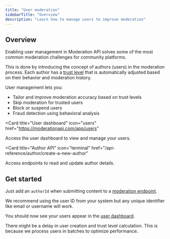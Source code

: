 ```yaml
---
title: "User moderation"
sidebarTitle: "Overview"
description: "Learn how to manage users to improve moderation"
---
```


## Overview

Enabling user management in Moderation API solves some of the most common moderation challenges for community platforms.

This is done by introducing the concept of authors (users) in the moderation process. Each author has a [trust level](/users/trust-levels) that is automatically adjusted based on their behavior and moderation history.

User management lets you:

- Tailor and improve moderation accuracy based on trust levels
- Skip moderation for trusted users
- Block or suspend users
- Fraud detection using behavioral analysis

<CardGroup cols={2}>

<Card
  title="User dashboard"
  icon="users"
  href="https://moderationapi.com/app/users"
>
  Access the user dashboard to view and manage your users.
</Card>

<Card
  title="Author API"
  icon="terminal"
  href="/api-reference/author/create-a-new-author"
>
  Access endpoints to read and update author details.
</Card>

</CardGroup>

## Get started

Just add an `authorId` when submitting content to a [moderation
endpoint](/api-reference/moderate/analyze-text).

We recommend using the user ID from your system
but any unique identifier like email or username will work.

You should now see your users appear in the [user dashboard](https://moderationapi.com/app/users).

<Note>
  There might be a delay in user creation and trust level calculation. This is
  because we process users in batches to optimize performance.
</Note>
